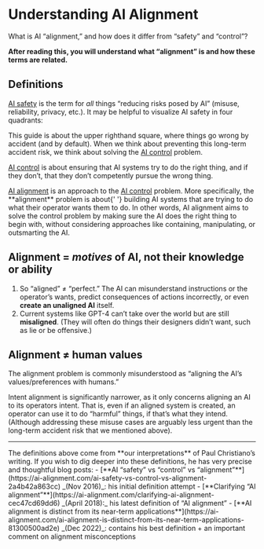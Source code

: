 
# Understanding AI Alignment

<Promise>
What is AI “alignment,” and how does it differ from “safety” and “control”?

**After reading this, you will understand what “alignment” is and how these terms are related.**

</Promise>

## Definitions

<u>AI safety</u> is the term for _all_ things “reducing risks posed by AI” (misuse, reliability, privacy, etc.). It may be helpful to visualize AI safety in four quadrants:

<div class='mt-4'>
    <RiskTable />
</div>

This guide is about the upper righthand square, where things go wrong by accident (and by default). When we think about preventing this long-term accident risk, we think about solving the <u>AI control</u> problem.

<u>AI control</u> is about ensuring that AI systems try to do the right thing, and if they don’t, that they don’t competently pursue the wrong thing.

<div>
    <u>AI alignment</u> is an approach to the <u>AI control</u> problem. More specifically, the **alignment** problem is about{' '}
    <span className='font-bold'>building AI systems that are trying to do what their operator wants them to do</span>. In other words, AI alignment aims to solve the control problem by making sure the AI does the right thing to
    begin with, without considering approaches like containing, manipulating, or outsmarting the AI.
</div>

## Alignment = _motives_ of AI, not their knowledge or ability

1. So “aligned” ≠ “perfect.” The AI can misunderstand instructions or the operator’s wants, predict consequences of actions incorrectly, or even **create an unaligned AI** itself.
2. Current systems like GPT-4 can’t take over the world but are still **misaligned**. (They will often do things their designers didn’t want, such as lie or be offensive.)

## Alignment ≠ human values

The alignment problem is commonly misunderstood as “aligning the AI’s values/preferences with humans.”

<Toggle title='But the type of alignment we are discussing is not so much about aligning the AI to human values, but to an operator’s intentions (the precise term for this is “intent alignment”).'>
    Intent alignment is significantly narrower, as it only concerns aligning an AI to its operators intent. That is, even if an aligned system is created, an operator can use it to do “harmful” things, if that’s what they intend.
    (Although addressing these misuse cases are arguably less urgent than the long-term accident risk that we mentioned above).
</Toggle>

---

<Toggle title='Sources / dig deeper'>
    The definitions above come from **our interpretations** of Paul Christiano’s writing. If you wish to dig deeper into these definitions, he has very precise and thoughtful blog posts: - [**AI “safety” vs “control” vs
    “alignment”**](https://ai-alignment.com/ai-safety-vs-control-vs-alignment-2a4b42a863cc) _(Nov 2016)_: his initial definition attempt - [**Clarifying “AI
    alignment”**](https://ai-alignment.com/clarifying-ai-alignment-cec47cd69dd6) _(April 2018):_ his latest definition of “AI alignment” - [**AI alignment is distinct from its near-term
    applications**](https://ai-alignment.com/ai-alignment-is-distinct-from-its-near-term-applications-81300500ad2e) _(Dec 2022)_: contains his best definition + an important comment on alignment misconceptions
</Toggle>
